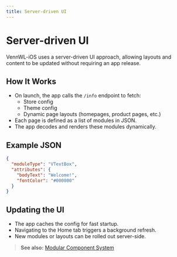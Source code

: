 ```yaml
---
title: Server-driven UI
---
```


# Server-driven UI

VennWL-iOS uses a server-driven UI approach, allowing layouts and content to be updated without requiring an app release.

## How It Works

- On launch, the app calls the `/info` endpoint to fetch:
  - Store config
  - Theme config
  - Dynamic page layouts (homepages, product pages, etc.)
- Each page is defined as a list of modules in JSON.
- The app decodes and renders these modules dynamically.

## Example JSON
```json
{
  "moduleType": "VTextBox",
  "attributes": {
    "bodyText": "Welcome!",
    "fontColor": "#000000"
  }
}
```

## Updating the UI
- The app caches the config for fast startup.
- Navigating to the Home tab triggers a background refresh.
- New modules or layouts can be rolled out server-side.

> **See also:** [Modular Component System](modular-component-system) 